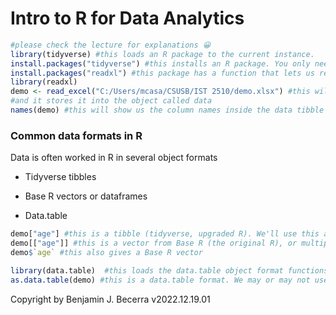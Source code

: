 # Intro to R for Data Analytics

```{r}
#please check the lecture for explanations 😀
library(tidyverse) #this loads an R package to the current instance. 
install.packages("tidyverse") #this installs an R package. You only need to do this once (but maybe again on new server)
install.packages("readxl") #this package has a function that lets us read in excel files
library(readxl)
demo <- read_excel("C:/Users/mcasa/CSUSB/IST 2510/demo.xlsx") #this will load the FIRST sheet of data from my excel spreadsheet
#and it stores it into the object called data
names(demo) #this will show us the column names inside the data tibble
```

### Common data formats in R

Data is often worked in R in several object formats

-   Tidyverse tibbles

-   Base R vectors or dataframes

-   Data.table

```{r}
demo["age"] #this is a tibble (tidyverse, upgraded R). We'll use this a lot in class
demo[["age"]] #this is a vector from Base R (the original R), or multiple vectors can be combined in a dataframe
demo$`age` #this also gives a Base R vector

library(data.table)  #this loads the data.table object format functions
as.data.table(demo) #this is a data.table format. We may or may not use this format in class.
```

Copyright by Benjamin J. Becerra v2022.12.19.01
